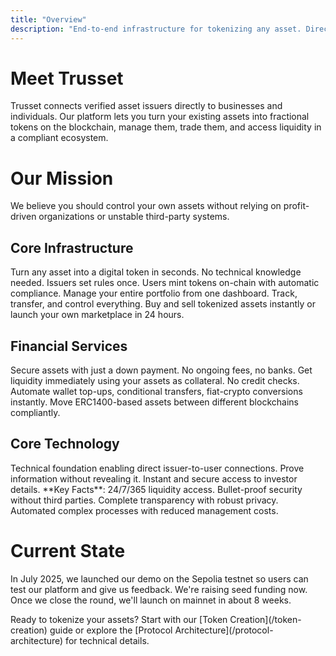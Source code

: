 ```yaml
---
title: "Overview"
description: "End-to-end infrastructure for tokenizing any asset. Direct issuer-to-user connection with zero technical overhead."
---
```


# Meet Trusset
Trusset connects verified asset issuers directly to businesses and individuals. Our platform lets you turn your existing assets into fractional tokens on the blockchain, manage them, trade them, and access liquidity in a compliant ecosystem. 

# Our Mission
We believe you should control your own assets without relying on profit-driven organizations or unstable third-party systems.  


## Core Infrastructure

<CardGroup cols={2}>
  <Card title="Token Creation" icon="coins" href="/token-creation">
    Turn any asset into a digital token in seconds. No technical knowledge needed.
  </Card>
  
  <Card title="Token Verification" icon="shield-check" href="/token-verification">
    Issuers set rules once. Users mint tokens on-chain with automatic compliance.
  </Card>
  
  <Card title="Asset Management" icon="chart-line" href="/asset-management">
    Manage your entire portfolio from one dashboard. Track, transfer, and control everything.
  </Card>
  
  <Card title="Trading Platform" icon="arrows-rotate" href="/trading-platform">
    Buy and sell tokenized assets instantly or launch your own marketplace in 24 hours.
  </Card>
</CardGroup>

## Financial Services

<CardGroup cols={2}>
  <Card title="Asset Financing" icon="credit-card" href="/asset-financing">
    Secure assets with just a down payment. No ongoing fees, no banks.
  </Card>
  
  <Card title="Collateralized Loans" icon="handshake" href="/collateralized-loans">
    Get liquidity immediately using your assets as collateral. No credit checks.
  </Card>
  
  <Card title="Payment Automations" icon="robot" href="/payment-automations">
    Automate wallet top-ups, conditional transfers, fiat-crypto conversions instantly.
  </Card>
  
  <Card title="Multi-Chain Bridge" icon="link" href="/multi-chain-bridge">
    Move ERC1400-based assets between different blockchains compliantly.
  </Card>
</CardGroup>

## Core Technology

<CardGroup cols={2}>
  <Card title="Protocol Architecture" icon="sitemap" href="/protocol-architecture">
    Technical foundation enabling direct issuer-to-user connections.
  </Card>
  
  <Card title="Identity Certificates" icon="id-badge" href="/identity-certificates">
    Prove information without revealing it. Instant and secure access to investor details.
  </Card>
</CardGroup>

<Note>
  **Key Facts**: 24/7/365 liquidity access. Bullet-proof security without third parties. Complete transparency with robust privacy. Automated complex processes with reduced management costs.
</Note>

# Current State
In July 2025, we launched our demo on the Sepolia testnet so users can test our platform and give us feedback. We're raising seed funding now. Once we close the round, we'll launch on mainnet in about 8 weeks.

<Tip>
  Ready to tokenize your assets? Start with our [Token Creation](/token-creation) guide or explore the [Protocol Architecture](/protocol-architecture) for technical details.
</Tip>